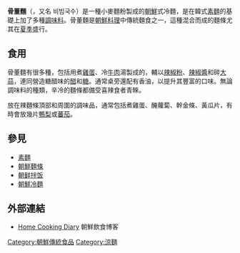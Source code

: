 {{infobox Korean name
|title=骨董麵
|img=Korean noodle-Bibim guksu-02.jpg
|caption=一碗辛冷的朝鮮骨董麵
|hangul=비빔국수/ 국수비빔/ 골동면
|hanja=（無）/ （無）/ 骨董麵
|rr=bibim guksu/ guksu bibim / goldong myeon
|mr=pibim kuksu/ kuksu pibim / koldong myŏn
}}
'''骨董麵'''（{{lang-ko|골동면}}，又名 비빔국수）是一種小麥麵粉製成的[[朝鮮|朝鮮]]式冷麵，是在韓式[[素麵|素麵]]的基礎上加了多種[[調味料|調味料]]。骨董麵是[[朝鮮料理|朝鮮料理]]中傳統麵食之一，這種混合而成的麵條尤其在[[夏季|夏季]]盛行。

== 食用 ==
骨董麵有很多種，包括用煮[[雞蛋|雞蛋]]、冷[[牛肉|牛肉]]湯製成的，輔以[[辣椒粉|辣椒粉]]、[[辣椒醬|辣椒醬]]和碎[[大蒜|大蒜]]，連同營造糖醋味的[[醋|醋]]和[[糖|糖]]。通常桌旁還配有香油，以提升其豐富的口味。無論調味料的種類，辛冷的麵條都備受喜辣食者青睞。

放在辣麵條頂部和周圍的調味品，通常包括煮雞蛋、醃蘿蔔、幹金條、黃瓜片，有時會放幾片[[鴨梨|鴨梨]]或[[蕃茄|蕃茄]]。

== 參見 ==
*[[素麵|素麵]]
*[[朝鮮麵條|朝鮮麵條]]
*[[朝鲜拌饭|朝鲜拌饭]]
*[[朝鮮冷麵|朝鮮冷麵]]

== 外部連結 ==
{{Commonscat|Bibim guksu|骨董麵}}
*[https://web.archive.org/web/20081227125744/http://www.homecookingdiary.com/2008/03/korean-spicy-cold-noodle-gook-soo.html Home Cooking Diary] 朝鮮飲食博客

{{food-stub}}
[[Category:朝鮮傳統食品|Category:朝鮮傳統食品]]
[[Category:涼麵|Category:涼麵]]